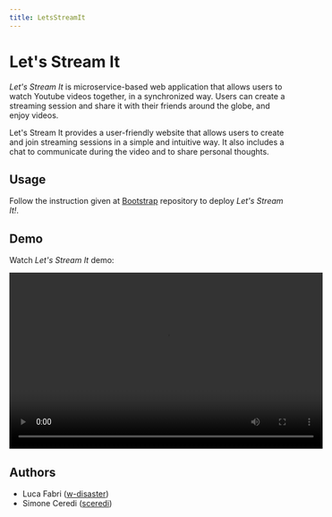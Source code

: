 ```yaml
---
title: LetsStreamIt
---
```

# Let's Stream It

*Let's Stream It* is microservice-based web application that allows users to watch Youtube videos together, in a synchronized way.
Users can create a streaming session and share it with their friends around the globe, and enjoy videos.

Let's Stream It provides a user-friendly website that allows users to create and join streaming sessions in a simple and intuitive way.
It also includes a chat to communicate during the video and to share personal thoughts.


## Usage

Follow the instruction given at [Bootstrap](https://github.com/LetsStreamIt/bootstrap) repository to deploy *Let's Stream It!*.

## Demo

Watch *Let's Stream It* demo:

<video width="560" height="315" controls>
    <source src="/documentation/video/demo.mp4" type="video/mp4" />
  Your browser does not support the video tag.
</video>

## Authors

- Luca Fabri ([w-disaster](https://github.com/w-disaster))
- Simone Ceredi ([sceredi](https://github.com/sceredi))